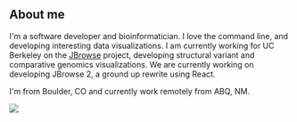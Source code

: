 ## About me

I'm a software developer and bioinformatician. I love the command line, and
developing interesting data visualizations. I am currently working for UC
Berkeley on the [JBrowse](https://jbrowse.org) project, developing structural
variant and comparative genomics visualizations. We are currently working on
developing JBrowse 2, a ground up rewrite using React.


I'm from Boulder, CO and currently work remotely from ABQ, NM.



![](/me2.jpg)



